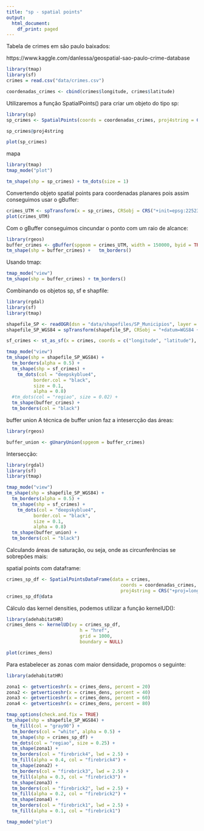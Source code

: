 ```yaml
---
title: "sp - spatial points"
output:
  html_document:
    df_print: paged
---
```


Tabela de crimes em são paulo baixados:

https://www.kaggle.com/danlessa/geospatial-sao-paulo-crime-database

```r
library(tmap)
library(sf)
crimes = read.csv("data/crimes.csv")
```


```r
coordenadas_crimes <- cbind(crimes$longitude, crimes$latitude)
```

Utilizaremos a função SpatialPoints() para criar um objeto do tipo sp:
```r
library(sp)
sp_crimes <- SpatialPoints(coords = coordenadas_crimes, proj4string = CRS("+proj=longlat"))
```

```r
sp_crimes@proj4string
```


```r
plot(sp_crimes)
```
mapa
```r
library(tmap)
tmap_mode("plot")

tm_shape(shp = sp_crimes) + tm_dots(size = 1)
```
Convertendo objeto spatial points para coordenadas planares pois assim conseguimos usar o gBuffer:
```r
crimes_UTM <- spTransform(x = sp_crimes, CRSobj = CRS("+init=epsg:22523"))
plot(crimes_UTM)
```
Com o gBuffer conseguimos cincundar o ponto com um raio de alcance:
```r
library(rgeos)
buffer_crimes <- gBuffer(spgeom = crimes_UTM, width = 150000, byid = TRUE)
tm_shape(shp = buffer_crimes) +   tm_borders()
```

Usando tmap:
```r
tmap_mode("view")
tm_shape(shp = buffer_crimes) + tm_borders()
```

Combinando os objetos sp, sf e shapfile:


```r
library(rgdal)
library(sf)
library(tmap)

shapefile_SP <- readOGR(dsn = "data/shapefiles/SP_Municipios", layer = "SP")
shapefile_SP_WGS84 = spTransform(shapefile_SP, CRSobj = "+datum=WGS84 +init=epsg:4326 +unit=m")

sf_crimes <- st_as_sf(x = crimes, coords = c("longitude", "latitude"), crs = st_crs(4326))

tmap_mode("view")
tm_shape(shp = shapefile_SP_WGS84) + 
  tm_borders(alpha = 0.5) +
  tm_shape(shp = sf_crimes) + 
    tm_dots(col = "deepskyblue4", 
          border.col = "black", 
          size = 0.1, 
          alpha = 0.8)
  #tm_dots(col = "regiao", size = 0.02) +
  tm_shape(buffer_crimes) + 
  tm_borders(col = "black") 
```


buffer union
A técnica de buffer union faz a intesercção das áreas:

```r
library(rgeos)

buffer_union <- gUnaryUnion(spgeom = buffer_crimes)
```


Intersecção:

```r
library(rgdal)
library(sf)
library(tmap)

tmap_mode("view")
tm_shape(shp = shapefile_SP_WGS84) + 
  tm_borders(alpha = 0.5) +
  tm_shape(shp = sf_crimes) + 
    tm_dots(col = "deepskyblue4", 
          border.col = "black", 
          size = 0.1, 
          alpha = 0.8)
  tm_shape(buffer_union) + 
  tm_borders(col = "black") 
```
 
 Calculando áreas de saturação, ou seja, onde as circunferências se sobrepões mais:
 
 spatial points com dataframe:
 
```r
crimes_sp_df <- SpatialPointsDataFrame(data = crimes,
                                          coords = coordenadas_crimes,
                                          proj4string = CRS("+proj=longlat"))
crimes_sp_df@data
```
 
Cálculo das kernel densities, podemos utilizar a função kernelUD():

```r
library(adehabitatHR)
crimes_dens <- kernelUD(xy = crimes_sp_df,
                           h = "href",
                           grid = 1000,
                           boundary = NULL)

plot(crimes_dens)
```

Para estabelecer as zonas com maior densidade, propomos o seguinte:
```r
library(adehabitatHR)

zona1 <- getverticeshr(x = crimes_dens, percent = 20) 
zona2 <- getverticeshr(x = crimes_dens, percent = 40) 
zona3 <- getverticeshr(x = crimes_dens, percent = 60) 
zona4 <- getverticeshr(x = crimes_dens, percent = 80)

tmap_options(check.and.fix = TRUE) 
tm_shape(shp = shapefile_SP_WGS84) + 
  tm_fill(col = "gray90") + 
  tm_borders(col = "white", alpha = 0.5) + 
  tm_shape(shp = crimes_sp_df) + 
  tm_dots(col = "regiao", size = 0.25) + 
  tm_shape(zona1) + 
  tm_borders(col = "firebrick4", lwd = 2.5) +
  tm_fill(alpha = 0.4, col = "firebrick4") + 
  tm_shape(zona2) + 
  tm_borders(col = "firebrick3", lwd = 2.5) + 
  tm_fill(alpha = 0.3, col = "firebrick3") + 
  tm_shape(zona3) + 
  tm_borders(col = "firebrick2", lwd = 2.5) + 
  tm_fill(alpha = 0.2, col = "firebrick2") +
  tm_shape(zona4) + 
  tm_borders(col = "firebrick1", lwd = 2.5) + 
  tm_fill(alpha = 0.1, col = "firebrick1")

tmap_mode("plot")

```


